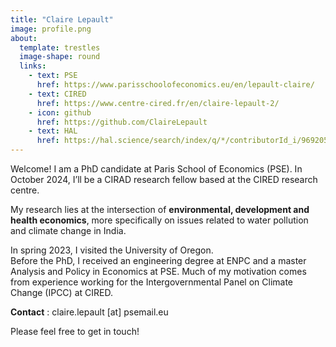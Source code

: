 ```yaml
---
title: "Claire Lepault"
image: profile.png
about:
  template: trestles
  image-shape: round
  links:
    - text: PSE
      href: https://www.parisschoolofeconomics.eu/en/lepault-claire/
    - text: CIRED
      href: https://www.centre-cired.fr/en/claire-lepault-2/
    - icon: github
      href: https://github.com/ClaireLepault
    - text: HAL 
      href: https://hal.science/search/index/q/*/contributorId_i/969205
---
```


Welcome! I am a PhD candidate at Paris School of Economics (PSE). 
In October 2024, I'll be a CIRAD research fellow based at the CIRED research centre.

My research lies at the intersection of **environmental, development and health economics**, more specifically on issues related to water pollution and climate change in India. 

In spring 2023, I visited the University of Oregon. <br>
Before the PhD, I received an engineering degree at ENPC and a master Analysis and Policy in Economics at PSE. Much of my motivation comes from experience working for the Intergovernmental Panel on Climate Change (IPCC) at CIRED. 

**Contact** : claire.lepault [at] psemail.eu

Please feel free to get in touch!